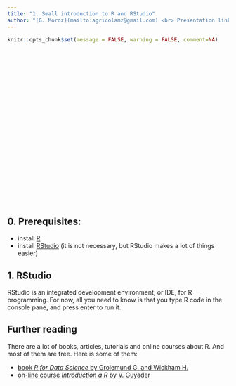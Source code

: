 ```yaml
---
title: "1. Small introduction to R and RStudio"
author: "[G. Moroz](mailto:agricolamz@gmail.com) <br> Presentation link: goo.gl/HdS466"
---
```


```r
knitr::opts_chunk$set(message = FALSE, warning = FALSE, comment=NA)
```

<style>
.parallax {
    /* The image used */
    background-image: url("logo.png");

    /* Set a specific height */
    min-height: 350px; 

    /* Create the parallax scrolling effect */
    background-attachment: fixed;
    background-position: center;
    background-repeat: no-repeat;
    background-size: auto;
}
</style>

<div class="parallax"></div>

## 0. Prerequisites:

* install [R](https://cran.r-project.org/)
* install [RStudio](http://www.rstudio.com/download) (it is not necessary, but RStudio makes a lot of things easier)

## 1. RStudio
RStudio is an integrated development environment, or IDE, for R programming. For now, all you need to know is that you type R code in the console pane, and press enter to run it.

## Further reading

There are a lot of books, articles, tutorials and online courses about R. And most of them are free. Here is some of them:

* [book _R for Data Science_ by Grolemund G. and Wickham H.](http://r4ds.had.co.nz/)
* [on-line course _Introduction à R_ by V. Guyader](https://www.datacamp.com/community/open-courses/introduction-a-r)

<div class="parallax"></div>